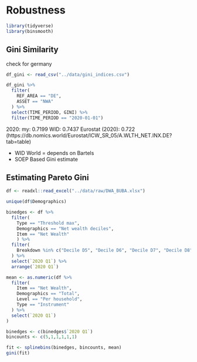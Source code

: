 # Robustness

```r
library(tidyverse)
library(binsmooth)
```


## Gini Similarity

check for germany

```r
df_gini <- read_csv("../data/gini_indices.csv")

df_gini %>%
  filter(
    REF_AREA == "DE",
    ASSET == "NWA"
  ) %>%
  select(TIME_PERIOD, GINI) %>%
  filter(TIME_PERIOD == "2020-01-01")
```


2020:
my: 0.7199
WID: 0.7437
Eurostat (2020): 0.722 (https://db.nomics.world/Eurostat/ICW_SR_05/A.WLTH_NET.INX.DE?tab=table)




- WID World = depends on Bartels
- SOEP Based Gini estimate

## Estimating Pareto Gini

```r
df <- readxl::read_excel("../data/raw/DWA_BUBA.xlsx")
```

```r
unique(df$Demographics)
```

```r
binedges <- df %>%
  filter(
    Type == "Threshold max",
    Demographics == "Net wealth deciles",
    Item == "Net Wealth"
    ) %>%
  filter(
    Breakdown %in% c("Decile D5", "Decile D6", "Decile D7", "Decile D8", "Decile D9", "Decile D10")
  ) %>%
  select(`2020 Q1`) %>%
  arrange(`2020 Q1`)

mean <- as.numeric(df %>%
  filter(
    Item == "Net Wealth",
    Demographics == "Total",
    Level == "Per household",
    Type == "Instrument"
  ) %>%
  select(`2020 Q1`) 
)

binedges <- c(binedges$`2020 Q1`)
bincounts <- c(5,1,1,1,1,1)
```

```r
fit <- splinebins(binedges, bincounts, mean)
gini(fit)
```



